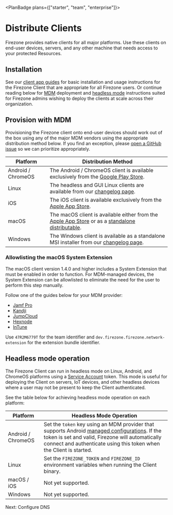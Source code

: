 
<PlanBadge plans={["starter", "team", "enterprise"]}>

# Distribute Clients

</PlanBadge>

Firezone provides native clients for all major platforms. Use these clients on
end-user devices, servers, and any other machine that needs access to your
protected Resources.

## Installation

See our [client app guides](/kb/client-apps) for basic installation and usage
instructions for the Firezone Client that are appropriate for all Firezone
users. Or continue reading below for [MDM](#deploy-with-mdm) deployment and
[headless mode](#headless-mode-operation) instructions suited for Firezone
admins wishing to deploy the clients at scale across their organization.

## Provision with MDM

Provisioning the Firezone client onto end-user devices should work out of the
box using any of the major MDM vendors using the appropriate distribution method
below. If you find an exception, please
[open a GitHub issue](https://www.github.com/firezone/firezone/issues/new/choose)
so we can prioritize appropriately.

| Platform           | Distribution Method                                                                                                                                                  |
| ------------------ | -------------------------------------------------------------------------------------------------------------------------------------------------------------------- |
| Android / ChromeOS | The Android / ChromeOS client is available exclusively from the [Google Play Store](https://play.google.com/store/apps/details?id=dev.firezone.android).             |
| Linux              | The headless and GUI Linux clients are available from our [changelog page](/changelog).                                                                              |
| iOS                | The iOS client is available exclusively from the [Apple App Store](https://apps.apple.com/us/app/firezone/id6443661826).                                             |
| macOS              | The macOS client is available either from the [Apple App Store](https://apps.apple.com/us/app/firezone/id6443661826) or as a [standalone distributable](/changelog). |
| Windows            | The Windows client is available as a standalone MSI installer from our [changelog page](/changelog).                                                                 |

### Allowlisting the macOS System Extension

The macOS client version 1.4.0 and higher includes a System Extension that must
be enabled in order to function. For MDM-managed devices, the System Extension
can be allowlisted to eliminate the need for the user to perform this step
manually.

Follow one of the guides below for your MDM provider:

- [Jamf Pro](https://developer.jamf.com/jamf-pro/docs/kernel-and-system-extensions#system-extensions)
- [Kandji](https://support.kandji.io/kb/system-extensions-overview-and-guide)
- [JumpCloud](https://jumpcloud.com/support/create-mac-system-extension-policy)
- [Hexnode](https://www.hexnode.com/mobile-device-management/help/how-to-configure-system-extensions-on-macos-devices/)
- [InTune](https://learn.microsoft.com/en-us/mem/intune/configuration/kernel-extensions-overview-macos)

Use `47R2M6779T` for the team identifier and
`dev.firezone.firezone.network-extension` for the extension bundle identifier.

## Headless mode operation

The Firezone Client can run in headless mode on Linux, Android, and ChromeOS
platforms using a [Service Account](/kb/authenticate/service-accounts) token.
This mode is useful for deploying the Client on servers, IoT devices, and other
headless devices where a user may not be present to keep the Client
authenticated.

See the table below for achieving headless mode operation on each platform:

| Platform           | Headless Mode Operation                                                                                                                                                                                                                                                               |
| ------------------ | ------------------------------------------------------------------------------------------------------------------------------------------------------------------------------------------------------------------------------------------------------------------------------------- |
| Android / ChromeOS | Set the `token` key using an MDM provider that supports Android [managed configurations](https://developer.android.com/work/managed-configurations). If the token is set and valid, Firezone will automatically connect and authenticate using this token when the Client is started. |
| Linux              | Set the `FIREZONE_TOKEN` and `FIREZONE_ID` environment variables when running the Client binary.                                                                                                                                                                                      |
| macOS / iOS        | Not yet supported.                                                                                                                                                                                                                                                                    |
| Windows            | Not yet supported.                                                                                                                                                                                                                                                                    |

<NextStep href="/kb/deploy/dns">Next: Configure DNS</NextStep>

<SupportOptions />
